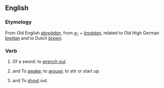 ==English==
===Etymology===
From Old English ''[[abreġdan]]'', from ''[[a-]]'' + ''[[breġdan]]'', related to Old High German ''[[brettan]]'' and to Dutch ''[[breien]]''.

===Verb===
{{en-infl-reg-consonant|abraid||}}
# {{transitive}} {{obsolete}} Of a sword: to [[wrench out]].
# {{intransitive}} and {{transitive}} {{obsolete}} To [[awake]]; to [[arouse]]; to stir or start up.
# {{intransitive}} and {{transitive}} {{obsolete}} To [[shout]] out.